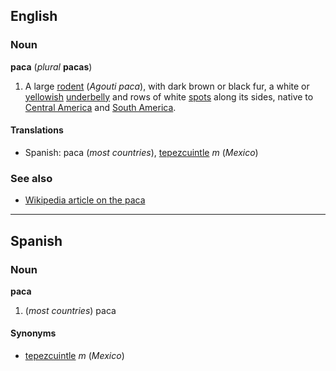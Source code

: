 ==English==
===Noun===
'''paca''' (''plural'' '''pacas''')

#A large [[rodent]] (''Agouti paca''), with dark brown or black fur, a white or [[yellowish]] [[underbelly]] and rows of white [[spot]]s along its sides, native to [[Central America]] and [[South America]].

====Translations====
*Spanish: paca (''most countries''), [[tepezcuintle]] ''m'' (''Mexico'')

===See also===
*[[w:Paca|Wikipedia article on the paca]]

----

==Spanish==
===Noun===
'''paca'''<!-- i can find it with the feminine and the masculine article; it could be that there are homonyms with differing genders -->

# (''most countries'') paca

====Synonyms====
*[[tepezcuintle]] ''m'' (''Mexico'')